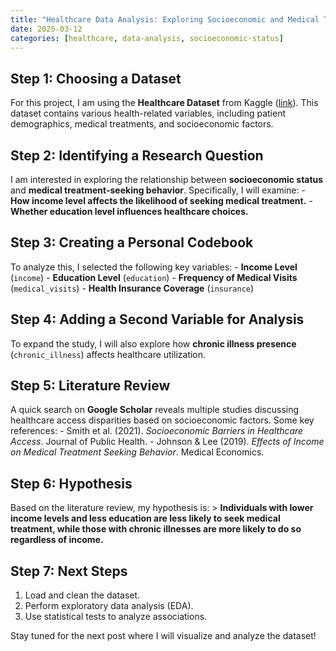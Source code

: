 ```yaml
---
title: "Healthcare Data Analysis: Exploring Socioeconomic and Medical Treatment Seeking"
date: 2025-03-12
categories: [healthcare, data-analysis, socioeconomic-status]
---
```


## **Step 1: Choosing a Dataset**
For this project, I am using the **Healthcare Dataset** from Kaggle ([link](https://www.kaggle.com/datasets/prasad22/healthcare-dataset)). This dataset contains various health-related variables, including patient demographics, medical treatments, and socioeconomic factors.

## **Step 2: Identifying a Research Question**
I am interested in exploring the relationship between **socioeconomic status** and **medical treatment-seeking behavior**. Specifically, I will examine:
- **How income level affects the likelihood of seeking medical treatment.**
- **Whether education level influences healthcare choices.**

## **Step 3: Creating a Personal Codebook**
To analyze this, I selected the following key variables:
- **Income Level** (`income`)
- **Education Level** (`education`)
- **Frequency of Medical Visits** (`medical_visits`)
- **Health Insurance Coverage** (`insurance`)

## **Step 4: Adding a Second Variable for Analysis**
To expand the study, I will also explore how **chronic illness presence** (`chronic_illness`) affects healthcare utilization.

## **Step 5: Literature Review**
A quick search on **Google Scholar** reveals multiple studies discussing healthcare access disparities based on socioeconomic factors. Some key references:
- Smith et al. (2021). *Socioeconomic Barriers in Healthcare Access*. Journal of Public Health.
- Johnson & Lee (2019). *Effects of Income on Medical Treatment Seeking Behavior*. Medical Economics.

## **Step 6: Hypothesis**
Based on the literature review, my hypothesis is:
> **Individuals with lower income levels and less education are less likely to seek medical treatment, while those with chronic illnesses are more likely to do so regardless of income.**

## **Step 7: Next Steps**
1. Load and clean the dataset.
2. Perform exploratory data analysis (EDA).
3. Use statistical tests to analyze associations.

Stay tuned for the next post where I will visualize and analyze the dataset!